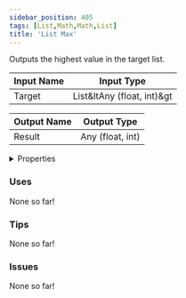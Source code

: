 ```yaml
---
sidebar_position: 405
tags: [List,Math,Math,List]
title: 'List Max'
---
```


Outputs the highest value in the target list.



<IChip uuid="47428133-4492-422a-aeab-82c21667543e"/>

| Input Name | Input Type |
|-----------|-----------|
| Target | List&ltAny (float, int)&gt |

| Output Name | Output Type |
|-----------|-----------|
| Result | Any (float, int) |


<details>
  <summary>Properties</summary>
  <div>
    <div>
    <table>
      <thead>
        <tr>
          <th>Is beta required?</th>
          <th>No</th>
        </tr>
        <tr>
          <th>Is this chip a trolling risk?</th>
          <th>No</th>
        </tr>
        <tr>
          <th>Is this chip a role assignment risk?</th>
          <th>No</th>
        </tr>
        <tr>
          <th>Chip UUID</th>
          <th>47428133-4492-422a-aeab-82c21667543e</th>
        </tr>
        <tr>
          <th>Room availability</th>
          <th>Available everywhere</th>
        </tr>
      </thead>
    </table>
    </div>
  </div>
</details>

### Uses

None so far!

### Tips

None so far!

### Issues

None so far!
